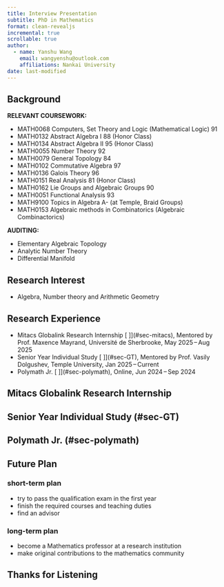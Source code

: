 ```yaml
---
title: Interview Presentation
subtitle: PhD in Mathematics
format: clean-revealjs
incremental: true   
scrollable: true
author:
  - name: Yanshu Wang
    email: wangyenshu@outlook.com
    affiliations: Nankai University
date: last-modified
---
```


## Background

**RELEVANT COURSEWORK:**

- MATH0068 Computers, Set Theory and Logic (Mathematical Logic) 91
- MATH0132 Abstract Algebra I 88 (Honor Class)
- MATH0134 Abstract Algebra II 95 (Honor Class)
- MATH0055 Number Theory 92
- MATH0079 General Topology 84 
- MATH0102 Commutative Algebra 97
- MATH0136 Galois Theory 96 
- MATH0151 Real Analysis 81 (Honor Class)
- MATH0162 Lie Groups and Algebraic Groups 90 
- MATH0051 Functional Analysis 93 
- MATH9100 Topics in Algebra A- (at Temple, Braid Groups) 
- MATH0153 Algebraic methods in Combinatorics (Algebraic Combinactorics)

**AUDITING:**

- Elementary Algebraic Topology
- Analytic Number Theory
- Differential Manifold

## Research Interest

- Algebra, Number theory and Arithmetic Geometry

## Research Experience

- Mitacs Globalink Research Internship [[ ]]{.button}](#sec-mitacs), Mentored by Prof. Maxence Mayrand, Université de Sherbrooke, May 2025 – Aug 2025
- Senior Year Individual Study [[ ]]{.button}](#sec-GT), Mentored by Prof. Vasily Dolgushev, Temple University, Jan 2025 – Current
- Polymath Jr. [[ ]]{.button}](#sec-polymath), Online, Jun 2024 – Sep 2024

## Mitacs Globalink Research Internship {#sec-mitacs}


## Senior Year Individual Study (#sec-GT)


## Polymath Jr. (#sec-polymath)


## Future Plan

### short-term plan

- try to pass the qualification exam in the first year
- finish the required courses and teaching duties
- find an advisor

### long-term plan

- become a Mathematics professor at a research institution
- make original contributions to the mathematics community

## Thanks for Listening {.center}
